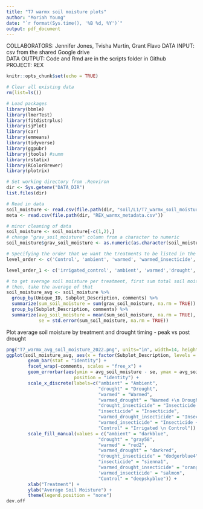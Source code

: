```yaml
---
title: "T7 warmx soil moisture plots"
author: "Moriah Young"
date: "`r format(Sys.time(), '%B %d, %Y')`"
output: pdf_document
---
```


COLLABORATORS: Jennifer Jones, Tvisha Martin, Grant Flavo
DATA INPUT:  csv from the shared Google drive  
DATA OUTPUT: Code and Rmd are in the scripts folder in Github  
PROJECT: REX

```r
knitr::opts_chunk$set(echo = TRUE)
```

```r
# Clear all existing data
rm(list=ls())

# Load packages
library(bbmle)
library(lmerTest)
library(fitdistrplus)
library(sjPlot)
library(car)
library(emmeans)
library(tidyverse)
library(ggpubr)
library(jtools) #summ 
library(rstatix)
library(RColorBrewer)
library(plotrix)

# Set working directory from .Renviron
dir <- Sys.getenv("DATA_DIR")
list.files(dir)

# Read in data
soil_moisture <- read.csv(file.path(dir, "soil/L1/T7_warmx_soil_moisture_2022_L1.csv")) # 2021 ANPP data
meta <- read.csv(file.path(dir, "REX_warmx_metadata.csv"))

# minor cleaning of data
soil_moisture <- soil_moisture[-c(1,2),]
# change "grav_soil_moisture" column from a character to numeric
soil_moisture$grav_soil_moisture <- as.numeric(as.character(soil_moisture$grav_soil_moisture)) 

# Specifying the order that we want the treatments to be listed in the figures on the x-axis
level_order <- c('Control', 'ambient', 'warmed', 'warmed_insecticide', 'insecticide', 'drought', 'warmed_drought', 'drought_insecticide', 'warmed_drought_insecticide')

level_order_1 <- c('irrigated_control', 'ambient', 'warmed','drought','warmed_drought')

```


```r
# to get average soil moisture per treatment, first sum total soil moisture per plot
# then, take the average of that
soil_moisture_avg <- soil_moisture %>%
  group_by(Unique_ID, Subplot_Description, comments) %>% 
  summarize(sum_soil_moisture = sum(grav_soil_moisture, na.rm = TRUE)) %>% # summing soil moisture per plot
  group_by(Subplot_Description, comments) %>%
  summarize(avg_soil_moisture = mean(sum_soil_moisture, na.rm = TRUE), # taking avg biomass of each treatment
            se = std.error(sum_soil_moisture, na.rm = TRUE))
```

Plot average soil moisture by treatment and drought timing - peak vs post drought
```r
png("T7_warmx_avg_soil_moisture_2022.png", units="in", width=14, height=8, res=300)
ggplot(soil_moisture_avg, aes(x = factor(Subplot_Description, levels = level_order), y = avg_soil_moisture, fill = Subplot_Description)) +
        geom_bar(stat = "identity") +
        facet_wrap(~comments, scales = "free_x") +
        geom_errorbar(aes(ymin = avg_soil_moisture - se, ymax = avg_soil_moisture + se), width = 0.2,
                         position = "identity") +
        scale_x_discrete(labels=c("ambient" = "Ambient",
                                  "drought" = "Drought",
                                  "warmed" = "Warmed",
                                  "warmed_drought" = "Warmed +\n Drought",
                                  "drought_insecticide" = "Insecticide +\n Drought", 
                                  "insecticide" = "Insecticide", 
                                  "warmed_drought_insecticide" = "Insecticide +\n Warmed +\n Drought", 
                                  "warmed_insecticide" = "Insecticide +\n Warmed",
                                  "Control" = "Irrigated \n Control")) +
        scale_fill_manual(values = c("ambient" = "darkblue",
                                  "drought" = "gray58",
                                  "warmed" = "red2",
                                  "warmed_drought" = "darkred",
                                  "drought_insecticide" = "dodgerblue4", 
                                  "insecticide" = "sienna1", 
                                  "warmed_drought_insecticide" = "orangered", 
                                  'warmed_insecticide' = "salmon",
                                  "Control" = "deepskyblue")) +
        xlab("Treatment") +
        ylab("Average Soil Moisture") +
        theme(legend.position = "none")
dev.off
```

